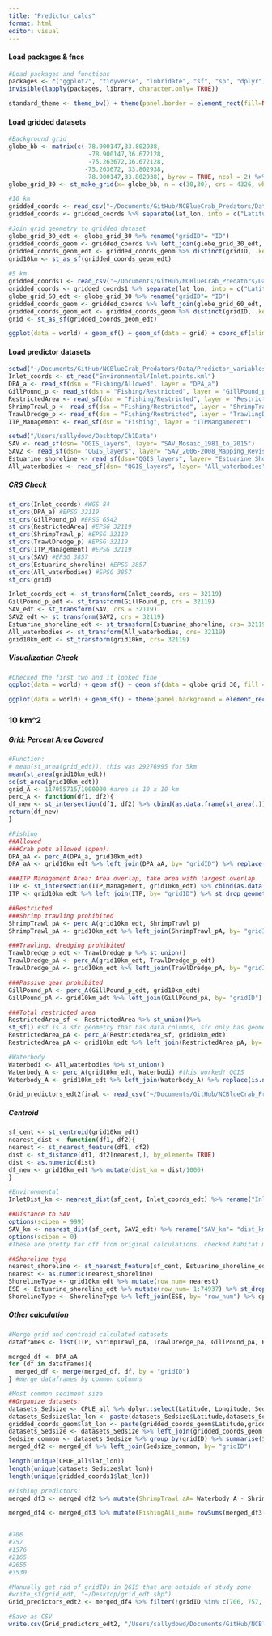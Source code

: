```yaml
---
title: "Predictor_calcs"
format: html
editor: visual
---
```


#### Load packages & fncs

```r
#Load packages and functions 
packages <- c("ggplot2", "tidyverse", "lubridate", "sf", "sp", "dplyr", "rnaturalearth", "readr", "readxl", "spatialEco", "rstatix", "viridis", "BBmisc", "corrplot")
invisible(lapply(packages, library, character.only= TRUE))

standard_theme <- theme_bw() + theme(panel.border = element_rect(fill=NA, colour = "black")) + theme(panel.grid.major = element_blank(), panel.grid.minor = element_blank()) + theme(legend.text.align= 0, legend.title= element_text(size = 12), legend.text = element_text(size= 10), axis.text=element_text(size=10), axis.title=element_text(size=12))
```

#### Load gridded datasets
```r
#Background grid
globe_bb <- matrix(c(-78.900147,33.802938,
                      -78.900147,36.672128,
                      -75.263672,36.672128,
                     -75.263672, 33.802938,
                     -78.900147,33.802938), byrow = TRUE, ncol = 2) %>% list() %>% st_polygon() %>% st_sfc(., crs = 4326)
globe_grid_30 <- st_make_grid(x= globe_bb, n = c(30,30), crs = 4326, what = 'polygons') %>% st_sf('geometry' = ., data.frame('ID' = 1:length(.)))


```

```r
#10 km 
gridded_coords <- read_csv("~/Documents/GitHub/NCBlueCrab_Predators/Data/gridded_11.20.23.csv")
gridded_coords <- gridded_coords %>% separate(lat_lon, into = c("Latitude", "Longitude"), sep = "_", convert = TRUE) %>% dplyr::select(-...1)

#Join grid geometry to gridded dataset
globe_grid_30_edt <- globe_grid_30 %>% rename("gridID"= "ID")
gridded_coords_geom <- gridded_coords %>% left_join(globe_grid_30_edt, by= "gridID")
gridded_coords_geom_edt <- gridded_coords_geom %>% distinct(gridID, .keep_all= TRUE) %>% dplyr::select(gridID, geometry)
grid10km <- st_as_sf(gridded_coords_geom_edt)
  
#5 km 
gridded_coords1 <- read_csv("~/Documents/GitHub/NCBlueCrab_Predators/Data/gridded_10.02.23.5km.csv")
gridded_coords <- gridded_coords1 %>% separate(lat_lon, into = c("Latitude", "Longitude"), sep = "_", convert = TRUE) %>% dplyr::select(-...1)
globe_grid_60_edt <- globe_grid_30 %>% rename("gridID"= "ID")
gridded_coords_geom <- gridded_coords %>% left_join(globe_grid_60_edt, by= "gridID")
gridded_coords_geom_edt <- gridded_coords_geom %>% distinct(gridID, .keep_all= TRUE) %>% dplyr::select(gridID, geometry)
grid <- st_as_sf(gridded_coords_geom_edt)

ggplot(data = world) + geom_sf() + geom_sf(data = grid) + coord_sf(xlim=c(-78, -75), ylim=c(33.5,37), expand = TRUE) + theme(panel.background = element_rect(fill = "white", colour = "black"))  + standard_theme #+geom_point(data= gridded_coords, aes(x= Longitude, y= Latitude), color= "red")
```

#### Load predictor datasets

```r
setwd("~/Documents/GitHub/NCBlueCrab_Predators/Data/Predictor_variables/QGIS_layers")
Inlet_coords <- st_read("Environmental/Inlet.points.kml")
DPA_a <- read_sf(dsn = "Fishing/Allowed", layer = "DPA_a")
GillPound_p <- read_sf(dsn = "Fishing/Restricted", layer = "GillPound_p")
RestrictedArea <- read_sf(dsn = "Fishing/Restricted", layer = "RestrictedArea")
ShrimpTrawl_p <- read_sf(dsn = "Fishing/Restricted", layer = "ShrimpTrawl_p")
TrawlDredge_p <- read_sf(dsn = "Fishing/Restricted", layer = "TrawlingDredging_p")
ITP_Management <- read_sf(dsn = "Fishing", layer = "ITPMangamenet")

setwd("/Users/sallydowd/Desktop/Ch1Data")
SAV <- read_sf(dsn= "QGIS_layers", layer= "SAV_Mosaic_1981_to_2015")
SAV2 <- read_sf(dsn= "QGIS_layers", layer= "SAV_2006-2008_Mapping_Revised")
Estuarine_shoreline <- read_sf(dsn="QGIS_layers", layer= "Estuarine_Shoreline") 
All_waterbodies <- read_sf(dsn= "QGIS_layers", layer= "All_waterbodies")
```

##### CRS Check

```r
st_crs(Inlet_coords) #WGS 84
st_crs(DPA_a) #EPSG 32119
st_crs(GillPound_p) #EPSG 6542
st_crs(RestrictedArea) #EPSG 32119
st_crs(ShrimpTrawl_p) #EPSG 32119
st_crs(TrawlDredge_p) #EPSG 32119
st_crs(ITP_Management) #EPSG 32119
st_crs(SAV) #EPSG 3857
st_crs(Estuarine_shoreline) #EPSG 3857
st_crs(All_waterbodies) #EPSG 3857
st_crs(grid)

Inlet_coords_edt <- st_transform(Inlet_coords, crs = 32119)
GillPound_p_edt <- st_transform(GillPound_p, crs = 32119)
SAV_edt <- st_transform(SAV, crs = 32119)
SAV2_edt <- st_transform(SAV2, crs = 32119)
Estuarine_shoreline_edt <- st_transform(Estuarine_shoreline, crs= 32119)
All_waterbodies <- st_transform(All_waterbodies, crs= 32119)
grid10km_edt <- st_transform(grid10km, crs= 32119)
```

##### Visualization Check

```r
#Checked the first two and it looked fine 
ggplot(data = world) + geom_sf() + geom_sf(data = globe_grid_30, fill = NA) + theme(panel.background = element_rect(fill = "white", colour = "black")) + geom_sf(data = Inlet_coords_edt) + coord_sf(xlim=c(-78, -75), ylim=c(33.5,37), expand = TRUE)

ggplot(data = world) + geom_sf() + theme(panel.background = element_rect(fill = "white", colour = "black")) + geom_sf(data = grid) + coord_sf(xlim=c(-78, -75), ylim=c(33.5,37), expand = TRUE) + standard_theme
```

### 10 km^2 

##### Grid: Percent Area Covered

```r
#Function: 
# mean(st_area(grid_edt)), this was 29276995 for 5km
mean(st_area(grid10km_edt))
sd(st_area(grid10km_edt))
grid_A <- 117055715/1000000 #area is 10 x 10 km
perc_A <- function(df1, df2){
df_new <- st_intersection(df1, df2) %>% cbind(as.data.frame(st_area(.))) %>% dplyr::select(gridID, st_area..., geometry) %>% mutate(st_area...= as.numeric(st_area...)) %>% group_by(gridID) %>% mutate(st_area_km= st_area.../1000000, sum_area_km2= sum(st_area_km), column= (sum_area_km2/grid_A)*100) %>% distinct(gridID, .keep_all = TRUE) %>% st_drop_geometry()
return(df_new)
}

#Fishing
##Allowed
###Crab pots allowed (open):
DPA_aA <- perc_A(DPA_a, grid10km_edt)
DPA_aA <- grid10km_edt %>% left_join(DPA_aA, by= "gridID") %>% replace(is.na(.), 0) %>% arrange(gridID) %>% st_drop_geometry() %>% dplyr::select(gridID, column) %>% rename("DPA_aA"= "column") %>% mutate(DPA_aA= ifelse(DPA_aA > 100, 100, DPA_aA)) #if it is over 100 (100.02) then make it only 100

###ITP Management Area: Area overlap, take area with largest overlap
ITP <- st_intersection(ITP_Management, grid10km_edt) %>% cbind(as.data.frame(st_area(.))) %>% dplyr::select(gridID, area, st_area...) %>% group_by(gridID) %>% mutate(st_area...= as.numeric(st_area...)) %>% filter(st_area... %in% max(st_area...)) %>% st_drop_geometry() %>% dplyr::select(-st_area...) %>% rename("ITP"= "area")
ITP <- grid10km_edt %>% left_join(ITP, by= "gridID") %>% st_drop_geometry()

##Restricted 
###Shrimp trawling prohibited
ShrimpTrawl_pA <- perc_A(grid10km_edt, ShrimpTrawl_p)
ShrimpTrawl_pA <- grid10km_edt %>% left_join(ShrimpTrawl_pA, by= "gridID") %>% replace(is.na(.), 0) %>% arrange(gridID) %>% st_drop_geometry() %>% dplyr::select(gridID, column) %>% rename("ShrimpTrawl_pA"= "column")

###Trawling, dredging prohibited
TrawlDredge_p_edt <- TrawlDredge_p %>% st_union()
TrawlDredge_pA <- perc_A(grid10km_edt, TrawlDredge_p_edt)
TrawlDredge_pA <- grid10km_edt %>% left_join(TrawlDredge_pA, by= "gridID") %>% replace(is.na(.), 0) %>% arrange(gridID) %>% st_drop_geometry() %>% dplyr::select(gridID, column) %>% rename("TrawlDredge_pA"= "column")

###Passive gear prohibited
GillPound_pA <- perc_A(GillPound_p_edt, grid10km_edt)
GillPound_pA <- grid10km_edt %>% left_join(GillPound_pA, by= "gridID") %>% replace(is.na(.), 0) %>% arrange(gridID) %>% st_drop_geometry() %>% dplyr::select(gridID, column) %>% rename("GillPound_pA"= "column")

###Total restricted area
RestrictedArea_sf <- RestrictedArea %>% st_union()%>%
st_sf() #sf is a sfc geometry that has data columns, sfc only has geometry 
RestrictedArea_pA <- perc_A(RestrictedArea_sf, grid10km_edt)
RestrictedArea_pA <- grid10km_edt %>% left_join(RestrictedArea_pA, by= "gridID") %>% replace(is.na(.), 0) %>% arrange(gridID) %>% st_drop_geometry() %>% dplyr::select(gridID, column) %>% rename("RestrictedArea_pA"= "column")

#Waterbody
Waterbodi <- All_waterbodies %>% st_union()
Waterbody_A <- perc_A(grid10km_edt, Waterbodi) #this worked! QGIS
Waterbody_A <- grid10km_edt %>% left_join(Waterbody_A) %>% replace(is.na(.), 0) %>% arrange(gridID) %>% st_drop_geometry() %>% dplyr::select(gridID, column) %>% rename("Waterbody_A"= "column") %>% mutate(Waterbody_A= ifelse(Waterbody_A > 100, 100, Waterbody_A)) 

Grid_predictors_edt2final <- read_csv("~/Documents/GitHub/NCBlueCrab_Predators/Data/Predictor_variables/gridded_predictors_final.csv")
```

##### Centroid

```r
sf_cent <- st_centroid(grid10km_edt)
nearest_dist <- function(df1, df2){
nearest <- st_nearest_feature(df1, df2)
dist <- st_distance(df1, df2[nearest,], by_element= TRUE)
dist <- as.numeric(dist)
df_new <- grid10km_edt %>% mutate(dist_km = dist/1000)
}

#Environmental 
InletDist_km <- nearest_dist(sf_cent, Inlet_coords_edt) %>% rename("InletDist_km"= "dist_km") %>% st_drop_geometry()

##Distance to SAV
options(scipen = 999)
SAV_km <- nearest_dist(sf_cent, SAV2_edt) %>% rename("SAV_km"= "dist_km") %>% st_drop_geometry()
options(scipen = 0)
#These are pretty far off from original calculations, checked habitat mosaic w/ 2006-2008 and were more similar

##Shoreline type
nearest_shoreline <- st_nearest_feature(sf_cent, Estuarine_shoreline_edt)
nearest <- as.numeric(nearest_shoreline)
ShorelineType <- grid10km_edt %>% mutate(row_num= nearest)
ESE <- Estuarine_shoreline_edt %>% mutate(row_num= 1:74937) %>% st_drop_geometry()
ShorelineType <- ShorelineType %>% left_join(ESE, by= "row_num") %>% dplyr::select(gridID, SHORE_NAM) %>% rename("ShorelineType"= "SHORE_NAM") %>% st_drop_geometry() #21 differences in 120 gridIDs in common b/w old dataset and new, might be due to different calculation distances 
```

##### Other calculation

```r
#Merge grid and centroid calculated datasets
dataframes <- list(ITP, ShrimpTrawl_pA, TrawlDredge_pA, GillPound_pA, RestrictedArea_pA, Waterbody_A, InletDist_km, SAV_km, ShorelineType)

merged_df <- DPA_aA
for (df in dataframes){
  merged_df <- merge(merged_df, df, by = "gridID")
} #merge dataframes by common columns 

#Most common sediment size 
##Organize datasets: 
datasets_Sedsize <- CPUE_all %>% dplyr::select(Latitude, Longitude, Sedsize_new) %>% drop_na()
datasets_Sedsize$lat_lon <- paste(datasets_Sedsize$Latitude,datasets_Sedsize$Longitude, sep = "_") 
gridded_coords_geom$lat_lon <- paste(gridded_coords_geom$Latitude,gridded_coords_geom$Longitude, sep = "_") 
datasets_Sedsize <- datasets_Sedsize %>% left_join(gridded_coords_geom %>% dplyr::select(gridID, lat_lon), by= "lat_lon") 
Sedsize_common <- datasets_Sedsize %>% group_by(gridID) %>% summarise(Sedsize_common = names(which.max(table(Sedsize_new)))) %>% drop_na(gridID) #only 299 not 340 grid cells 
merged_df2 <- merged_df %>% left_join(Sedsize_common, by= "gridID")

length(unique(CPUE_all$lat_lon))
length(unique(datasets_Sedsize$lat_lon))
length(unique(gridded_coords1$lat_lon))

#Fishing predictors: 
merged_df3 <- merged_df2 %>% mutate(ShrimpTrawl_aA= Waterbody_A - ShrimpTrawl_pA, TrawlDredge_aA = Waterbody_A - TrawlDredge_pA, GillPound_aA = Waterbody_A - GillPound_pA)

merged_df4 <- merged_df3 %>% mutate(FishingAll_num= rowSums(merged_df3[c("ShrimpTrawl_aA", "TrawlDredge_aA", "GillPound_aA", "DPA_aA")] > 0), NoFishRest= Waterbody_A - RestrictedArea_pA, NoFishRest= ifelse(NoFishRest < 0, 100, NoFishRest)) #Max was -6 for NoFishRest, fixed this by putting 0 


#706
#757
#1576
#2165
#2655
#3530

#Manually get rid of gridIDs in QGIS that are outside of study zone 
#write_sf(grid_edt, "~/Desktop/grid_edt.shp")
Grid_predictors_edt2 <- merged_df4 %>% filter(!gridID %in% c(706, 757, 1576, 2165, 2655, 3530, 258))
```

```r
#Save as CSV
write.csv(Grid_predictors_edt2, "/Users/sallydowd/Documents/GitHub/NCBlueCrab_Predators/Data/Predictor_variables/grid_predictors_5km.10.03.23.csv")
```
